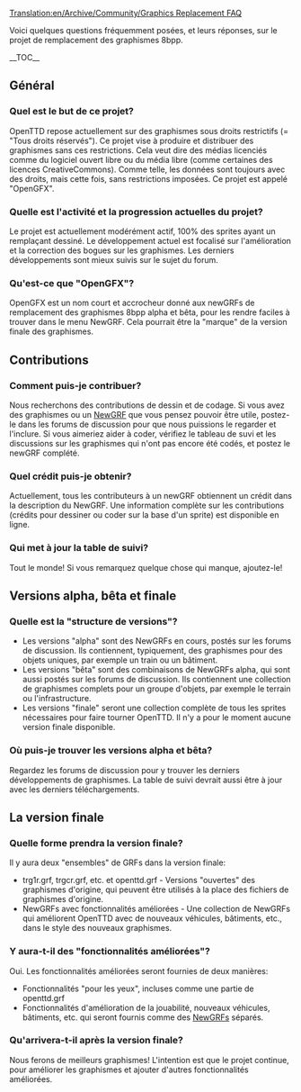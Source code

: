 [[Translation:en/Archive/Community/Graphics Replacement FAQ]]


{{fr/8bpp Graphics Replacement}}
Voici quelques questions fréquemment posées, et leurs réponses, sur le projet de remplacement des graphismes 8bpp.
{{fr/Note|Pour poser une question ou discuter du remplacement des graphismes ou de fonctionnalités avancée,s merci d'utiliser le [http://www.tt-forums.net/viewtopic.php?f&#61;36&t&#61;35310 sujet du forum]. Pour discuter de cette page, merci d'utiliser la [[Talk:{{PAGENAME}}|page de discussion]].}}

__TOC__

==Général==
===Quel est le but de ce projet?===
OpenTTD repose actuellement sur des graphismes sous droits restrictifs (= "Tous droits réservés"). Ce projet vise à produire et distribuer des graphismes sans ces restrictions. Cela veut dire des médias licenciés comme du logiciel ouvert libre ou du média libre (comme certaines des licences CreativeCommons). Comme telle, les données sont toujours avec des droits, mais cette fois, sans restrictions imposées. Ce projet est appelé "OpenGFX".

===Quelle est l'activité et la progression actuelles du projet?===
Le projet est actuellement modérément actif, 100% des sprites ayant un remplaçant dessiné. Le développement actuel est focalisé sur l'amélioration et la correction des bogues sur les graphismes. Les derniers développements sont mieux suivis sur le sujet du forum.

===Qu'est-ce que "OpenGFX"?===
OpenGFX est un nom court et accrocheur donné aux newGRFs de remplacement des graphismes 8bpp alpha et bêta, pour les rendre faciles à trouver dans le menu NewGRF. Cela pourrait être la "marque" de la version finale des graphismes.

==Contributions==
===Comment puis-je contribuer?===
Nous recherchons des contributions de dessin et de codage. Si vous avez des graphismes ou un [[fr/Manual/NewGRF|NewGRF]] que vous pensez pouvoir être utile, postez-le dans les forums de discussion pour que nous puissions le regarder et l'inclure. Si vous aimeriez aider à coder, vérifiez le tableau de suvi et les discussions sur les graphismes qui n'ont pas encore été codés, et postez le newGRF complété.

===Quel crédit puis-je obtenir?===
Actuellement, tous les contributeurs à un newGRF obtiennent un crédit dans la description du NewGRF. Une information complète sur les contributions (crédits pour dessiner ou coder sur la base d'un sprite) est disponible en ligne.

===Qui met à jour la table de suivi?===
Tout le monde! Si vous remarquez quelque chose qui manque, ajoutez-le!

==Versions alpha, bêta et finale==
===Quelle est la "structure de versions"?===
*Les versions "alpha" sont des NewGRFs en cours, postés sur les forums de discussion. Ils contiennent, typiquement, des graphismes pour des objets uniques, par exemple un train ou un bâtiment.
*Les versions "bêta" sont des combinaisons de NewGRFs alpha, qui sont aussi postés sur les forums de discussion. Ils contiennent une collection de graphismes complets pour un groupe d'objets, par exemple le terrain ou l'infrastructure.
*Les versions "finale" seront une collection complète de tous les sprites nécessaires pour faire tourner OpenTTD. Il n'y a pour le moment aucune version finale disponible.

===Où puis-je trouver les versions alpha et bêta?===
Regardez les forums de discussion pour y trouver les derniers développements de graphismes. La table de suivi devrait aussi être à jour avec les derniers téléchargements.

==La version finale==
===Quelle forme prendra la version finale?===
Il y aura deux "ensembles" de GRFs dans la version finale:
*trg1r.grf, trgcr.grf, etc. et openttd.grf - Versions "ouvertes" des graphismes d'origine, qui peuvent être utilisés à la place des fichiers de graphismes d'origine.
*NewGRFs avec fonctionnalités améliorées - Une collection de NewGRFs qui améliorent OpenTTD avec de nouveaux véhicules, bâtiments, etc., dans le style des nouveaux graphismes.



===Y aura-t-il des "fonctionnalités améliorées"?===
Oui. Les fonctionnalités améliorées seront fournies de deux manières:
*Fonctionnalités "pour les yeux", incluses comme une partie de openttd.grf
*Fonctionnalités d'amélioration de la jouabilité, nouveaux véhicules, bâtiments, etc. qui seront fournis comme des [[fr/Manual/NewGRF|NewGRFs]] séparés.

===Qu'arrivera-t-il après la version finale?===
Nous ferons de meilleurs graphismes! L'intention est que le projet continue, pour améliorer les graphismes et ajouter d'autres fonctionnalités améliorées.